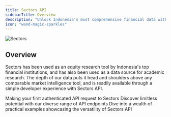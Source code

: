 ```yaml
---
title: Sectors API
sidebarTitle: Overview
description: "Unlock Indonesia's most comprehensive financial data with Sectors API ✨"
icon: "wand-magic-sparkles"
---
```


<Frame type="glass">
  <img className="block" src="/images/sectorsapp.png" alt="Sectors" />
</Frame>

## Overview

Sectors has been used as an equity research tool by Indonesia's top financial institutions, and has also been used as a data source for academic research.
The depth of our data puts it head and shoulders above any comparable market intelligence tool, and is readily available through a simple developer experience with Sectors API.

<CardGroup cols={3}>
  <Card title="Quickstart" icon="bolt" href="./quickstart">
    Making your first authenticated API request to Sectors
  </Card>
  <Card title="API Reference" icon="code" href="../api-references">
    Discover limitless potential with our diverse range of API endpoints
  </Card>
  <Card
    title="Get Inspiration"
    icon="lightbulb"
    href="https://github.com/supertypeai/sectors-kb/tree/main/recipe"
  >
    Dive into a wealth of practical examples showcasing the versatility of
    Sectors API
  </Card>
</CardGroup>
